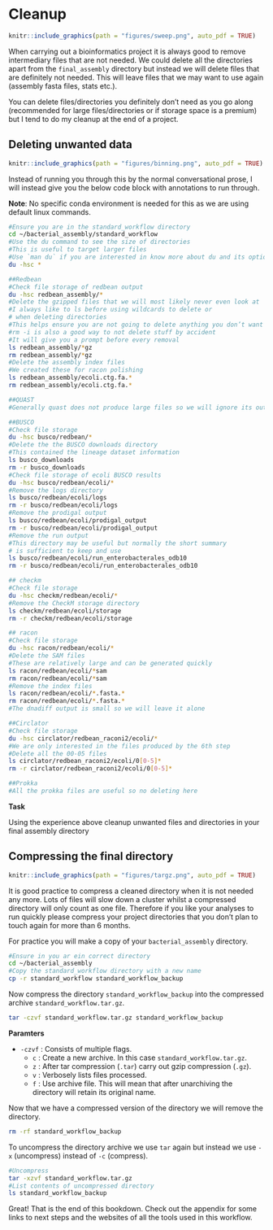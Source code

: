 # Cleanup {#cleanup}
```r
knitr::include_graphics(path = "figures/sweep.png", auto_pdf = TRUE)
``` 

When carrying out a bioinformatics project it is always good to remove intermediary files that are not needed. We could delete all the directories apart from the `final_assembly` directory but instead we will delete files that are definitely not needed. This will leave files that we may want to use again (assembly fasta files, stats etc.).

You can delete files/directories you definitely don't need as you go along (recommended for large files/directories or if storage space is a premium) but I tend to do my cleanup at the end of a project.

## Deleting unwanted data
```r
knitr::include_graphics(path = "figures/binning.png", auto_pdf = TRUE)
``` 

Instead of running you through this by the normal conversational prose, I will instead give you the below code block with annotations to run through.

__Note__: No specific conda environment is needed for this as we are using default linux commands.

```bash
#Ensure you are in the standard_workflow directory
cd ~/bacterial_assembly/standard_workflow
#Use the du command to see the size of directories
#This is useful to target larger files
#Use `man du` if you are interested in know more about du and its options
du -hsc *

##Redbean
#Check file storage of redbean output
du -hsc redbean_assembly/*
#Delete the gzipped files that we will most likely never even look at
#I always like to ls before using wildcards to delete or 
# when deleting directories
#This helps ensure you are not going to delete anything you don’t want to
#rm -i is also a good way to not delete stuff by accident
#It will give you a prompt before every removal
ls redbean_assembly/*gz
rm redbean_assembly/*gz
#Delete the assembly index files
#We created these for racon polishing
ls redbean_assembly/ecoli.ctg.fa.*
rm redbean_assembly/ecoli.ctg.fa.*

##QUAST
#Generally quast does not produce large files so we will ignore its output

##BUSCO
#Check file storage
du -hsc busco/redbean/*
#Delete the the BUSCO downloads directory
#This contained the lineage dataset information
ls busco_downloads
rm -r busco_downloads
#Check file storage of ecoli BUSCO results
du -hsc busco/redbean/ecoli/*
#Remove the logs directory
ls busco/redbean/ecoli/logs
rm -r busco/redbean/ecoli/logs
#Remove the prodigal output
ls busco/redbean/ecoli/prodigal_output
rm -r busco/redbean/ecoli/prodigal_output
#Remove the run output
#This directory may be useful but normally the short summary 
# is sufficient to keep and use
ls busco/redbean/ecoli/run_enterobacterales_odb10
rm -r busco/redbean/ecoli/run_enterobacterales_odb10

## checkm
#Check file storage
du -hsc checkm/redbean/ecoli/*
#Remove the CheckM storage directory
ls checkm/redbean/ecoli/storage
rm -r checkm/redbean/ecoli/storage

## racon
#Check file storage
du -hsc racon/redbean/ecoli/*
#Delete the SAM files
#These are relatively large and can be generated quickly
ls racon/redbean/ecoli/*sam
rm racon/redbean/ecoli/*sam
#Remove the index files
ls racon/redbean/ecoli/*.fasta.*
rm racon/redbean/ecoli/*.fasta.*
#The dnadiff output is small so we will leave it alone

##Circlator
#Check file storage
du -hsc circlator/redbean_raconi2/ecoli/*
#We are only interested in the files produced by the 6th step
#Delete all the 00-05 files
ls circlator/redbean_raconi2/ecoli/0[0-5]*
rm -r circlator/redbean_raconi2/ecoli/0[0-5]*

##Prokka
#All the prokka files are useful so no deleting here
```

__Task__

Using the experience above cleanup unwanted files and directories in your final assembly directory

## Compressing the final directory
```r
knitr::include_graphics(path = "figures/targz.png", auto_pdf = TRUE)
``` 

It is good practice to compress a cleaned directory when it is not needed any more. Lots of files will slow down a cluster whilst a compressed directory will only count as one file. Therefore if you like your analyses to run quickly please compress your project directories that you don't plan to touch again for more than 6 months.

For practice you will make a copy of your `bacterial_assembly` directory.

```bash
#Ensure in you ar ein correct directory
cd ~/bacterial_assembly
#Copy the standard_workflow directory with a new name
cp -r standard_workflow standard_workflow_backup
```

Now compress the directory `standard_workflow_backup` into the compressed archive `standard_workflow.tar.gz`.

```bash
tar -czvf standard_workflow.tar.gz standard_workflow_backup
```

__Paramters__

- `-czvf` : Consists of multiple flags.
   - `c` : Create a new archive. In this case `standard_workflow.tar.gz`.
   - `z` : After tar compression (`.tar`) carry out gzip compression (`.gz`).
   - `v` : Verbosely lists files processed.
   - `f` : Use archive file. This will mean that after unarchiving the directory will retain its original name.

Now that we have a compressed version of the directory we will remove the directory.

```bash
rm -rf standard_workflow_backup
```

To uncompress the directory archive we use `tar` again but instead we use `-x` (uncompress) instead of `-c` (compress).

```bash
#Uncompress
tar -xzvf standard_workflow.tar.gz
#List contents of uncompressed directory
ls standard_workflow_backup
```

Great! That is the end of this bookdown. Check out the appendix for some links to next steps and the websites of all the tools used in this workflow.